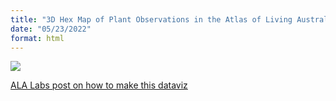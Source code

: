 ```yaml
---
title: "3D Hex Map of Plant Observations in the Atlas of Living Australia"
date: "05/23/2022"
format: html
---
```



![](map_plants-3d.png)

:::{.column-margin}

[ALA Labs post on how to make this dataviz](https://labs.ala.org.au/posts/2022-05-17_3d-map/)

:::

